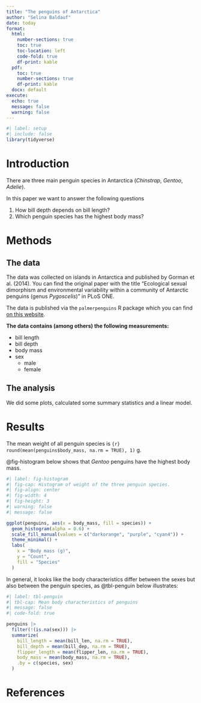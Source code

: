```yaml
---
title: "The penguins of Antarctica"
author: "Selina Baldauf"
date: today
format: 
  html: 
    number-sections: true
    toc: true
    toc-location: left
    code-fold: true
    df-print: kable
  pdf: 
    toc: true
    number-sections: true
    df-print: kable
  docx: default
execute: 
  echo: true
  message: false
  warning: false
---
```


```r
#| label: setup
#| include: false
library(tidyverse)
```

# Introduction

There are three main penguin species in Antarctica (*Chinstrap*, *Gentoo*, *Adelie*).

In this paper we want to answer the following questions

1.  How bill depth depends on bill length?
2.  Which penguin species has the highest body mass?

# Methods

## The data

The data was collected on islands in Antarctica and published by Gorman et al. (2014). You can find the original paper with the title "Ecological sexual dimorphism and environmental variability within a community of Antarctic penguins (genus *Pygoscelis*)" in PLoS ONE.

The data is published via the `palmerpenguins` R package which you can find [on this website](https://allisonhorst.github.io/palmerpenguins/).

**The data contains (among others) the following measurements:**

-   bill length
-   bill depth
-   body mass
-   sex
    -   male
    -   female

## The analysis

We did some plots, calculated some summary statistics and a linear model.

# Results

The mean weight of all penguin species is `{r} round(mean(penguins$body_mass, na.rm = TRUE), 1)` g.

@fig-histogram below shows that *Gentoo* penguins have the highest body mass.

```r
#| label: fig-histogram
#| fig-cap: Histogram of weight of the three penguin species.
#| fig-align: center
#| fig-width: 4
#| fig-height: 3
#| warning: false
#| message: false

ggplot(penguins, aes(x = body_mass, fill = species)) +
  geom_histogram(alpha = 0.6) +
  scale_fill_manual(values = c("darkorange", "purple", "cyan4")) +
  theme_minimal() +
  labs(
    x = "Body mass (g)",
    y = "Count",
    fill = "Species"
  )
```

In general, it looks like the body characteristics differ between the sexes but also between the penguin species, as @tbl-penguin below illustrates:

```r
#| label: tbl-penguin
#| tbl-cap: Mean body characteristics of penguins
#| message: false
#| code-fold: true

penguins |>
  filter(!(is.na(sex))) |>
  summarize(
    bill_length = mean(bill_len, na.rm = TRUE),
    bill_depth = mean(bill_dep, na.rm = TRUE),
    flipper_length = mean(flipper_len, na.rm = TRUE),
    body_mass = mean(body_mass, na.rm = TRUE),
    .by = c(species, sex)
  )
```

# References